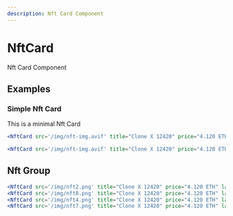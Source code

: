 ```yaml
---
description: Nft Card Component
---
```



# NftCard

Nft Card Component

## Examples

### Simple Nft Card

This is a minimal Nft Card

<DisplayExample>
  <NftCard src='/img/nft-img.avif' title="Clone X 12420" price="4.120 ETH" />
</DisplayExample>

```jsx
<NftCard src='/img/nft-img.avif' title="Clone X 12420" price="4.120 ETH" />
```

<DisplayExample>
  <NftCard src='/img/nft-img.avif' title="Clone X 12420" price="4.120 ETH" lastPrice="4.180 ETH" />
</DisplayExample>

```jsx
<NftCard src='/img/nft-img.avif' title="Clone X 12420" price="4.120 ETH" lastPrice="4.180 ETH" />
```

## Nft Group

<DisplayExample row justifyContent="center">
  <NftCard src='/img/nft2.png' title="Clone X 12420" price="4.120 ETH" lastPrice="4.180 ETH" />
  <NftCard src='/img/nft3.jpeg' title="Clone X 12420" price="4.120 ETH" lastPrice="4.180 ETH" />
  <NftCard src='/img/nft4.png' title="Clone X 12420" price="4.120 ETH" lastPrice="4.180 ETH" />
  <NftCard src='/img/nft7.png' title="Clone X 12420" price="4.120 ETH" lastPrice="4.180 ETH" />
</DisplayExample>

```jsx
<NftCard src='/img/nft2.png' title="Clone X 12420" price="4.120 ETH" lastPrice="4.180 ETH" />
<NftCard src='/img/nft8.png' title="Clone X 12420" price="4.120 ETH" lastPrice="4.180 ETH" />
<NftCard src='/img/nft4.png' title="Clone X 12420" price="4.120 ETH" lastPrice="4.180 ETH" />
<NftCard src='/img/nft7.png' title="Clone X 12420" price="4.120 ETH" lastPrice="4.180 ETH" />
```